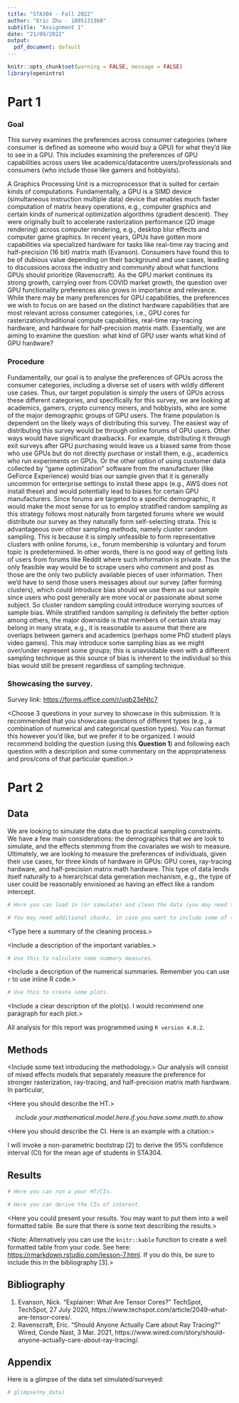 ```yaml
---
title: "STA304 - Fall 2022"
author: "Eric Zhu - 1005131368"
subtitle: "Assignment 1"
date: "21/09/2022"
output:
  pdf_document: default
---
```


```r
knitr::opts_chunk$set(warning = FALSE, message = FALSE)
library(openintro)
```


# Part 1

### Goal
This survey examines the preferences across consumer categories (where consumer is defined as someone who would buy a GPU) for what they'd like to see in a GPU. This includes examining the preferences of GPU capabilities across users like academics/datacentre users/professionals and consumers (who include those like gamers and hobbyists).

 
A Graphics Processing Unit is a microprocessor that is suited for certain kinds of computations. Fundamentally, a GPU is a SIMD device (simultaneous instruction multiple data) device that enables much faster computation of matrix heavy operations, e.g., computer graphics and certain kinds of numerical optimization algorithms (gradient descent). They were originally built to accelerate rasterization performance (2D image rendering) across computer rendering, e.g., desktop blur effects and computer game graphics. In recent years, GPUs have gotten more capabilities via specialized hardware for tasks like real-time ray tracing and half-precision (16 bit) matrix math (Evanson). Consumers have found this to be of dubious value depending on their background and use cases, leading to discussions across the industry and community about what functions GPUs should prioritize (Ravenscraft). As the GPU market continues its strong growth, carrying over from COVID market growth, the question over GPU functionality preferences also grows in importance and relevance. While there may be many preferences for GPU capabilities, the preferences we wish to focus on are based on the distinct hardware capabilities that are most relevant across consumer categories, i.e., GPU cores for rasterization/traditional compute capabilities, real-time ray-tracing hardware, and hardware for half-precision matrix math. Essentially, we are aiming to examine the question: what kind of GPU user wants what kind of GPU hardware? 


### Procedure

Fundamentally, our goal is to analyse the preferences of GPUs across the consumer categories, including a diverse set of users with wildly different use cases. Thus, our target population is simply the users of GPUs across these different categories, and specifically for this survey, we are looking at academics, gamers, crypto currency miners, and hobbyists, who are some of the major demographic groups of GPU users. The frame population is dependent on the likely ways of distributing this survey. The easiest way of distributing this survey would be through online forums of GPU users. Other ways would have significant drawbacks. For example, distributing it through exit surveys after GPU purchasing would leave us a biased same from those who use GPUs but do not directly purchase or install them, e.g., academics who run experiments on GPUs. Or the other option of using customer data collected by "game optimization" software from the manufacturer (like GeForce Experience) would bias our sample given that it is generally uncommon for enterprise settings to install these apps (e.g., AWS does not install these) and would potentially lead to biases for certain GPU manufacturers. Since forums are targeted to a specific demographic, it would make the most sense for us to employ stratified random sampling as this strategy follows most naturally from targeted forums where we would distribute our survey as they naturally form self-selecting strata. This is advantageous over other sampling methods, namely cluster random sampling. This is because it is simply unfeasible to form representative clusters with online forums, i.e., forum membership is voluntary and forum topic is predetermined. In other words, there is no good way of getting lists of users from forums like Reddit where such information is private. Thus the only feasible way would be to scrape users who comment and post as those are the only two publicly available pieces of user information. Then we'd have to send those users messages about our survey (after forming clusters), which could introduce bias should we use them as our sample since users who post generally are more vocal or passionate about some subject. So cluster random sampling could introduce worrying sources of sample bias. While stratified random sampling is definitely the better option among others, the major downside is that members of certain strata may belong in many strata, e.g., it is reasonable to assume that there are overlaps between gamers and academics (perhaps some PhD student plays video games). This may introduce some sampling bias as we might over/under represent some groups; this is unavoidable even with a different sampling technique as this source of bias is inherent to the individual so this bias would still be present regardless of sampling technique. 

### Showcasing the survey.

Survey link: [https://forms.office.com/r/uqb23eNtc7](https://forms.office.com/r/uqb23eNtc7)

<Choose 3 questions in your survey to showcase in this submission. It is recommended that you showcase questions of different types (e.g., a combination of numerical and categorical question types). You can format this however you'd like, but we prefer it to be organized. I would recommend bolding the question (using this **Question 1**) and following each question with a description and some commentary on the appropriateness and pros/cons of that particular question.>




\newpage

# Part 2

## Data

We are looking to simulate the data due to practical sampling constraints. We have a few main considerations: the demographics that we are look to simulate, and the effects stemming from the covariates we wish to measure. Ultimately, we are looking to measure the preferences of individuals, given their use cases, for three kinds of hardware in GPUs: GPU cores, ray-tracing hardware, and half-precision matrix math hardware. This type of data lends itself naturally to a hierarchical data generation mechanism, e.g., the type of user could be reasonably envisioned as having an effect like a random intercept. 

```r

# Here you can load in (or simulate) and clean the data (you may need to do the cleaning in a separate R script - this is up to you). 

# You may need additional chunks, in case you want to include some of the cleaning output.

```

<Type here a summary of the cleaning process.>

<Include a description of the important variables.> 

```r

# Use this to calculate some summary measures. 

```


<Include a description of the numerical summaries. Remember you can use `r ` to use inline R code.>




```r

# Use this to create some plots. 

```

<Include a clear description of the plot(s). I would recommend one paragraph for each plot.> 

All analysis for this report was programmed using `R version 4.0.2`. 


## Methods

<Include some text introducing the methodology.>
Our analysis will consist of mixed effects models that separately measure the preference for stronger rasterization, ray-tracing, and half-precision matrix math hardware. In particular, 

<Here you should describe the HT.>

$$ include.your.mathematical.model.here.if.you.have.some.math.to.show $$

<Here you should describe the CI. Here is an example with a citation:>

I will invoke a non-parametric bootstrap [2] to derive the 95\% confidence interval (CI) for the mean age of students in STA304.





## Results 


```r

# Here you can run a your HT/CIs.

# Here you can derive the CIs of interest.


```

<Here you could present your results. You may want to put them into a well formatted table. Be sure that there is some text describing the results.>


<Note: Alternatively you can use the `knitr::kable` function to create a well formatted table from your code. See here: [https://rmarkdown.rstudio.com/lesson-7.html](https://rmarkdown.rstudio.com/lesson-7.html). If you do this, be sure to include this in the bibliography [3].>



## Bibliography

1. Evanson, Nick. “Explainer: What Are Tensor Cores?” TechSpot, TechSpot, 27 July 2020, https://www.techspot.com/article/2049-what-are-tensor-cores/. 
2. Ravenscraft, Eric. “Should Anyone Actually Care about Ray Tracing?” Wired, Conde Nast, 3 Mar. 2021, https://www.wired.com/story/should-anyone-actually-care-about-ray-tracing/. 



\newpage

## Appendix


Here is a glimpse of the data set simulated/surveyed:

```r

# glimpse(my_data)

```





